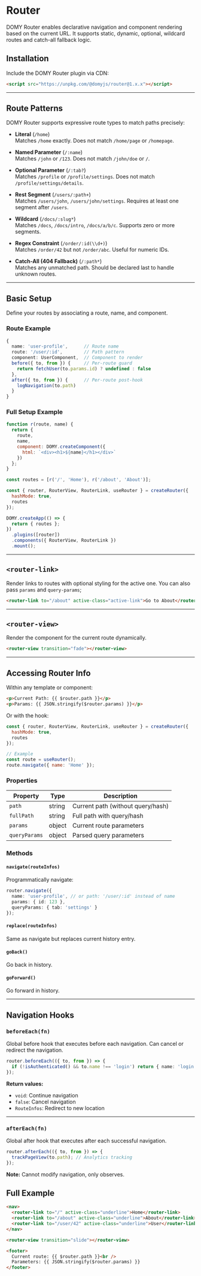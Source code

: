 
# Router

DOMY Router enables declarative navigation and component rendering based on the current URL. It supports static, dynamic, optional, wildcard routes and catch-all fallback logic.

## Installation

Include the DOMY Router plugin via CDN:

```html
<script src="https://unpkg.com/@domyjs/router@1.x.x"></script>
```

---

## Route Patterns

DOMY Router supports expressive route types to match paths precisely:

- **Literal** (`/home`)  
  Matches `/home` exactly. Does not match `/home/page` or `/homepage`.

- **Named Parameter** (`/:name`)  
  Matches `/john` or `/123`. Does not match `/john/doe` or `/`.

- **Optional Parameter** (`/:tab?`)  
  Matches `/profile` or `/profile/settings`. Does not match `/profile/settings/details`.

- **Rest Segment** (`/users/:path+`)  
  Matches `/users/john`, `/users/john/settings`. Requires at least one segment after `/users`.

- **Wildcard** (`/docs/:slug*`)  
  Matches `/docs`, `/docs/intro`, `/docs/a/b/c`. Supports zero or more segments.

- **Regex Constraint** (`/order/:id(\\d+)`)  
  Matches `/order/42` but not `/order/abc`. Useful for numeric IDs.

- **Catch-All (404 Fallback)** (`/:path*`)  
  Matches any unmatched path. Should be declared last to handle unknown routes.

---

## Basic Setup

Define your routes by associating a route, name, and component.

### Route Example

```typescript
{
  name: 'user-profile',      // Route name
  route: '/user/:id',        // Path pattern
  component: UserComponent,  // Component to render
  before({ to, from }) {     // Per-route guard
    return fetchUser(to.params.id) ? undefined : false
  },
  after({ to, from }) {      // Per-route post-hook
    logNavigation(to.path)
  }
}
```

### Full Setup Example

```js
function r(route, name) {
  return {
    route,
    name,
    component: DOMY.createComponent({
      html: `<div><h1>${name}</h1></div>`
    })
  };
}

const routes = [r('/', 'Home'), r('/about', 'About')];

const { router, RouterView, RouterLink, useRouter } = createRouter({
  hashMode: true,
  routes
});

DOMY.createApp(() => {
  return { routes };
})
  .plugins([router])
  .components({ RouterView, RouterLink })
  .mount();
```

---

## `<router-link>`

Render links to routes with optional styling for the active one. You can also pass `params` and `query-params`;

```html
<router-link to="/about" active-class="active-link">Go to About</router-link>
```

---

## `<router-view>`

Render the component for the current route dynamically.

```html
<router-view transition="fade"></router-view>
```

---

## Accessing Router Info

Within any template or component:

```html
<p>Current Path: {{ $router.path }}</p>
<p>Params: {{ JSON.stringify($router.params) }}</p>
```

Or with the hook:

```js
const { router, RouterView, RouterLink, useRouter } = createRouter({
  hashMode: true,
  routes
});

// Example
const route = useRouter();
route.navigate({ name: 'Home' });
```

### Properties

| Property      | Type   | Description                       |
| ------------- | ------ | --------------------------------- |
| `path`        | string | Current path (without query/hash) |
| `fullPath`    | string | Full path with query/hash         |
| `params`      | object | Current route parameters          |
| `queryParams` | object | Parsed query parameters           |

### Methods

#### `navigate(routeInfos)`

Programmatically navigate:

```typescript
router.navigate({
  name: 'user-profile', // or path: '/user/:id' instead of name
  params: { id: 123 },
  queryParams: { tab: 'settings' }
});
```

#### `replace(routeInfos)`

Same as navigate but replaces current history entry.

#### `goBack()`

Go back in history.

#### `goForward()`

Go forward in history.

---

## Navigation Hooks

### `beforeEach(fn)`

Global before hook that executes before each navigation. Can cancel or redirect the navigation.

```typescript
router.beforeEach(({ to, from }) => {
  if (!isAuthenticated() && to.name !== 'login') return { name: 'login' }; // Redirect to login
});
```

**Return values:**

- `void`: Continue navigation
- `false`: Cancel navigation
- `RouteInfos`: Redirect to new location

---

### `afterEach(fn)`

Global after hook that executes after each successful navigation.

```typescript
router.afterEach(({ to, from }) => {
  trackPageView(to.path); // Analytics tracking
});
```

**Note:** Cannot modify navigation, only observes.

## Full Example

```html
<nav>
  <router-link to="/" active-class="underline">Home</router-link>
  <router-link to="/about" active-class="underline">About</router-link>
  <router-link to="/user/42" active-class="underline">User</router-link>
</nav>

<router-view transition="slide"></router-view>

<footer>
  Current route: {{ $router.path }}<br />
  Parameters: {{ JSON.stringify($router.params) }}
</footer>
```

<RouterExample />

